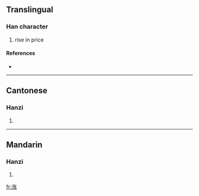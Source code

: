 {{also|漲}}
==Translingual==

===Han character===
{{Han char|rn=85|rad=水|as=07|sn=10|four=|canj=水弓心人 (ENPO)}}

# rise in price

====References====
* {{Han ref|kx=0627.311|hdz=31636.020|uh=6DA8|ud=28072}}

----

==Cantonese==

===Hanzi===
{{yue-hanzi|jyut=|y=jeung2, jeung3}}

# {{defn|Cantonese}}

----

==Mandarin==

===Hanzi===
{{cmn-hanzi|tra=漲|pin=[[zhǎng]] ([[zhang3]])|wg=chang<sup>3</sup>}}

# {{defn|Mandarin}}

[[fr:涨]]